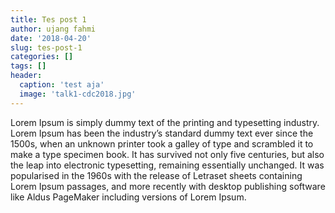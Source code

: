 ```yaml
---
title: Tes post 1
author: ujang fahmi
date: '2018-04-20'
slug: tes-post-1
categories: []
tags: []
header:
  caption: 'test aja'
  image: 'talk1-cdc2018.jpg'
---
```


Lorem Ipsum is simply dummy text of the printing and typesetting industry. Lorem Ipsum has been the industry's standard dummy text ever since the 1500s, when an unknown printer took a galley of type and scrambled it to make a type specimen book. It has survived not only five centuries, but also the leap into electronic typesetting, remaining essentially unchanged. It was popularised in the 1960s with the release of Letraset sheets containing Lorem Ipsum passages, and more recently with desktop publishing software like Aldus PageMaker including versions of Lorem Ipsum.
